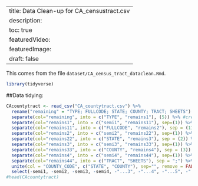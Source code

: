 --
title: Data Clean-up for CA_censustract.csv
description:
toc: true
featuredVideo:
featuredImage: 
draft: false
--

This comes from the file `dataset/CA_census_tract_dataclean.Rmd`.

```r
library(tidyverse)
```

##Data tidying:

```r
CAcountytract <- read_csv("CA_countytract.csv") %>% 
  rename("remaining" = "TYPE; FULLCODE; STATE; COUNTY; TRACT; SHEETS") %>% #creating easier to use name
  separate(col="remaining", into = c("TYPE", "remains1"), (5)) %>% #creating TYPE column
  separate(col="remains1", into = c("semi1", "remains11"), sep=(1)) %>% #separating semicolon
  separate(col="remains11", into = c("FULLCODE", "remains2"), sep = (11)) %>% #creating FULLCODE column
  separate(col="remains2", into = c("semi2", "remains22"), sep=(1)) %>% #separating semicolon
  separate(col="remains22", into = c("STATE", "remains3"), sep = (2)) %>% #creating STATE column
  separate(col="remains3", into = c("semi3", "remains33"), sep=(1)) %>% #separating semicolon
  separate(col="remains33", into = c("COUNTY", "remains4"), sep = (3)) %>% #creating COUNTY column
  separate(col="remains4", into = c("semi4", "remains44"), sep=(1)) %>% #separating semicolon
  separate(col="remains44", into = c("TRACT", "SHEETS"), sep = ";") %>% #creating TRACT and SHEETS columns
  unite(col = "COUNTY_CODE", c("STATE", "COUNTY"), sep="", remove = FALSE) %>% #uniting columns to make COUNTY_CODE
  select(-semi1, -semi2, -semi3, -semi4, -"...3", -"...4", -"...5", -"...6")
#head(CAcountytract)
```
